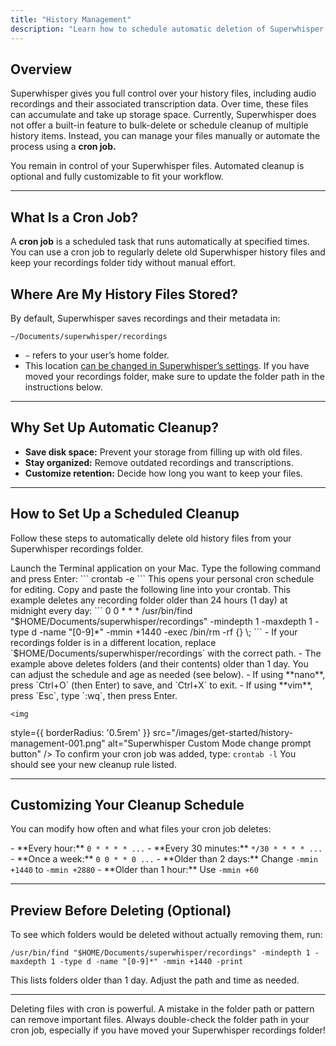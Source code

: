 ```yaml
---
title: "History Management"
description: "Learn how to schedule automatic deletion of Superwhisper history files using cron jobs."
---
```


## Overview

Superwhisper gives you full control over your history files, including audio recordings and their associated transcription data. Over time, these files can accumulate and take up storage space. Currently, Superwhisper does not offer a built-in feature to bulk-delete or schedule cleanup of multiple history items. Instead, you can manage your files manually or automate the process using a **cron job.**

<Info>
You remain in control of your Superwhisper files. Automated cleanup is optional and fully customizable to fit your workflow.
</Info>

---
## What Is a Cron Job?

A **cron job** is a scheduled task that runs automatically at specified times. You can use a cron job to regularly delete old Superwhisper history files and keep your recordings folder tidy without manual effort.

## Where Are My History Files Stored?

By default, Superwhisper saves recordings and their metadata in:

```
~/Documents/superwhisper/recordings
```

- `~` refers to your user’s home folder.
- This location [can be changed in Superwhisper’s settings](settings-advanced#folder-location). If you have moved your recordings folder, make sure to update the folder path in the instructions below.

---
## Why Set Up Automatic Cleanup?

- **Save disk space:** Prevent your storage from filling up with old files.
- **Stay organized:** Remove outdated recordings and transcriptions.
- **Customize retention:** Decide how long you want to keep your files.

---
## How to Set Up a Scheduled Cleanup

Follow these steps to automatically delete old history files from your Superwhisper recordings folder.

<Steps>
  <Step title="Open Terminal">
    Launch the Terminal application on your Mac.
  </Step>
  <Step title="Open Your Crontab">
    Type the following command and press Enter:
    ```
    crontab -e
    ```
    This opens your personal cron schedule for editing.
  </Step>
  <Step title="Add a Cleanup Rule">
    Copy and paste the following line into your crontab. This example deletes any recording folder older than 24 hours (1 day) at midnight every day:
    ```
    0 0 * * * /usr/bin/find "$HOME/Documents/superwhisper/recordings" -mindepth 1 -maxdepth 1 -type d -name "[0-9]*" -mmin +1440 -exec /bin/rm -rf {} \;
    ```
    <Info>
    - If your recordings folder is in a different location, replace `$HOME/Documents/superwhisper/recordings` with the correct path.
    - The example above deletes folders (and their contents) older than 1 day. You can adjust the schedule and age as needed (see below).
    </Info>
  </Step>
  <Step title="Save and Exit">
    - If using **nano**, press `Ctrl+O` (then Enter) to save, and `Ctrl+X` to exit.
    - If using **vim**, press `Esc`, type `:wq`, then press Enter.
  
    <img
  style={{ borderRadius: '0.5rem' }}
  src="/images/get-started/history-management-001.png"
  alt="Superwhisper Custom Mode change prompt button"
  />
  </Step>
  <Step title="Verify Your Cron Job">
    To confirm your cron job was added, type:
    ```
    crontab -l
    ```
    You should see your new cleanup rule listed.
  </Step>
</Steps>

---
## Customizing Your Cleanup Schedule

You can modify how often and what files your cron job deletes:

<AccordionGroup>
  <Accordion title="How Often Cleanup Runs">
    - **Every hour:**  
      <code>0 * * * * ...</code>
    - **Every 30 minutes:**  
      <code>*/30 * * * * ...</code>
    - **Once a week:**  
      <code>0 0 * * 0 ...</code>
  </Accordion>
  <Accordion title="File Age Threshold">
    - **Older than 2 days:**  
      Change <code>-mmin +1440</code> to <code>-mmin +2880</code>
    - **Older than 1 hour:**  
      Use <code>-mmin +60</code>
  </Accordion>
</AccordionGroup>

---
## Preview Before Deleting (Optional)

To see which folders would be deleted without actually removing them, run:

```
/usr/bin/find "$HOME/Documents/superwhisper/recordings" -mindepth 1 -maxdepth 1 -type d -name "[0-9]*" -mmin +1440 -print
```

This lists folders older than 1 day. Adjust the path and time as needed.

---
<Warning>
Deleting files with cron is powerful. A mistake in the folder path or pattern can remove important files. Always double-check the folder path in your cron job, especially if you have moved your Superwhisper recordings folder!
</Warning>